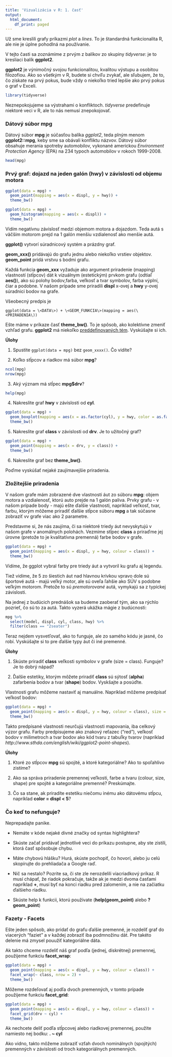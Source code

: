 ```yaml
---
title: 'Vizualizácia v R: 1. časť'
output:
  html_document:
    df_print: paged
---
```


Už sme kreslili grafy príkazmi *plot* a *lines*. To je štandardná funkcionalita R, ale nie je úplne pohodlná na používanie. 

V tejto časti sa zoznámime z prvým z balíkov zo skupiny *tidyverse*: je to kresliaci balík __ggplot2__. 

__ggplot2__ je výnimočný svojou funkcionalitou, kvalitou výstupu a osobitou filozofiou. Ako so všetkým v R, budete si chvíľu zvykať, ale sľubujem, že to, čo získate na prvý pokus, bude vždy o niekoľko tried lepšie ako prvý pokus o graf v Exceli.

```r
library(tidyverse)
```

Neznepokojujeme sa výstrahami o konfliktoch. *tidyverse* predefinuje niektoré veci v R, ale to nás nemusí znepokojovať. 

### Dátový súbor __mpg__

Dátový súbor __mpg__ je súčasťou balíka *ggplot2*, teda plným menom __ggplot2::mpg__, keby sme sa obávali konfliktu názvov. Dátový súbor obsahuje merania spotreby automobilov, vykonané americkou *Environment Protection Agency* (EPA) na 234 typoch automobilov v rokoch 1999-2008. 

```r
head(mpg)
```

### Prvý graf: dojazd na jeden galón (hwy) v závislosti od objemu motora

```r
ggplot(data = mpg) +
  geom_point(mapping = aes(x = displ, y = hwy)) + 
  theme_bw()
```
```r
ggplot(data = mpg) +
  geom_histogram(mapping = aes(x = displ)) +
  theme_bw()
```

Vidím negatívnu závislosť medzi objemom motora a dojazdom. Teda autá s väčším motorom prejd na 1 galón menšiu vzdialenosť ako menšie autá. 

__ggplot()__ vytvorí súradnicový systém a prázdny graf. 

__geom_xxx()__ pridávajú do grafu jednu alebo niekoľko vrstiev objektov. __geom_point__ pridá vrstvu s bodmi grafu. 

Každá funkcia __geom_xxx__ vyžaduje ako argument priradenie (mapping) vlastností (stĺpcov) dát k vizuálnym (estetickým) prvkom grafu (odtiaľ __aes()__), ako sú polohy bodov,farba, veľkosť a tvar symbolov, farba výplní, čiar a podobne. V našom prípade sme priradili __displ__ x-ovej a __hwy__ y-ovej súradnici bodov na grafe.

Všeobecný predpis je 

`ggplot(data = \<DATA\>) + \<GEOM_FUNKCIA\>(mapping = aes(\<PRIRADENIA\))`

Ešte máme v príkaze časť __theme_bw()__. To je spôsob, ako kolektívne zmeniť vzhľad grafu. __ggplot2__ má niekoľko [preddefinovaných tém](https://ggplot2.tidyverse.org/reference/ggtheme.html). Vyskúšajte si ich.

__Úlohy__

1. Spustite `ggplot(data = mpg)` bez `geom_xxxx()`. Čo vidíte?

2. Koľko stĺpcov a riadkov má súbor __mpg__?

```r
ncol(mpg)
nrow(mpg)
```


3. Aký význam má stĺpec __mpg$drv__?

```r
help(mpg)
```


4. Nakreslite graf __hwy__ v závislosti od __cyl__.

```r
ggplot(data = mpg) + 
  geom_boxplot(mapping = aes(x = as.factor(cyl), y = hwy, color = as.factor(cyl))) +
  theme_bw()
```


5. Nakreslite graf __class__ v závislosti od __drv__. Je to užitočný graf?

```r
ggplot(data = mpg) + 
  geom_point(mapping = aes(x = drv, y = class)) + 
  theme_bw()
```


6. Nakreslite graf bez __theme_bw()__.

Poďme vyskúšať nejaké zaujímavejšie priradenia.

### Zložitejšie priradenia

V našom grafe mám zobrazené dve vlastnosti áut zo súboru __mpg__: objem motora a vzdialenosť, ktorú auto prejde na 1 galón paliva. Prvky grafu - v našom prípade body - majú ešte ďalšie vlastnosti, napríklad veľkosť, tvar, farbu, ktorým môžeme priradiť ďalšie stĺpce súboru __mpg__ a tak súčasne zobraziť vv grafe viac ako 2 parametre. 

Predstavme si, že nás zaujíma, či sa niektoré triedy áut nevyskytujú v našom grafe v anomálnych polohách. Vezmime stĺpec __class__ a priraďme jej úrovne (pretože to je kvalitatívna premenná) farbe bodov v grafe.

```r
ggplot(data = mpg) +
  geom_point(mapping = aes(x = displ, y = hwy, colour = class)) +
  theme_bw()
```

Vidíme, že ggplot vybral farby pre triedy áut a vytvoril ku grafu aj legendu. 

Tiež vidíme, že 5 zo šiestich áut nad hlavnou krivkou vpravo dole sú športové autá - majú veľký motor, ale sú oveľa ľahšie ako SÚV s podobne veľkým motorom. Pretože to sú *premotorované* autá, vymykajú sa z typickej závislosti.

Na jednej z budúcich prednášok sa budeme zaoberať tým, ako sa rýchlo pozrieť, čo sú to za autá. Takto vyzerá ukážka mágie z budúcnosti:

```r
mpg %>% 
  select(model, displ, cyl, class, hwy) %>%
  filter(class == "2seater")
```
Teraz nejdem vysvetľovať, ako to funguje, ale zo samého kódu je jasné, čo robí. Vyskúšajte si to pre ďalšie typy áut či iné premenné.


__Úlohy__ 

1. Skúste priradiť __class__ veľkosti symbolov v grafe (size = class). Funguje? Je to dobrý nápad?

2. Ďalšie estetiky, ktorým môžete priradiť __class__ sú sýtosť (__alpha__) zafarbenia bodov a tvar (__shape__) bodov. Vyskšajte a posúďte.

Vlastnosti grafu môžeme nastaviť aj manuálne. Napríklad môžeme predpísať veľkosť bodov:

```r
ggplot(data = mpg) +
  geom_point(mapping = aes(x = displ, y = hwy, colour = class), size = 3) +
  theme_bw()
```
Takto predpísané vlastnosti neurčujú vlastnosti mapovania, iba celkový výzor grafu. Farby predpisujeme ako znakový reťazec ("red"), veľkosť bodov v milimetroch a tvar bodov ako kód tvaru z tabuľky tvarov (napríklad *http://www.sthda.com/english/wiki/ggplot2-point-shapes*).

__Úlohy__

1. Ktoré zo stĺpcov __mpg__ sú spojité, a ktoré kategoriálne? Ako to spoľahlivo zistíme?

2. Ako sa správa priradenie premennej veľkosti, farbe a tvaru (colour, size, shape) pre spojité a kategoriálne premenné? Preskúmajte.

3. Čo sa stane, ak priradíte estetiku niečomu inému ako dátovému stĺpcu, napríklad __color = displ < 5__?

### Čo keď to nefunguje?

Neprepadajte panike. 

* Nemáte v kóde nejaké divné značky od syntax highlightera? 

* Skúste začať pridávať jednotlivé veci do príkazu postupne, aby ste zistili, ktorá časť spôsobuje chybu. 

* Máte chybovú hlášku? Hurá, skúste pochopiť, čo hovorí, alebo ju celú skopírujte do prehliadača a Google raď.

* Nič sa nestalo? Pozrite sa, či ste zle nerozdelili viacriadkový príkaz. R musí chápať, že riadok pokračuje, takže ak je medzi dvoma časťami napríklad __+__, musí byť na konci riadku pred zalomením, a nie na začiatku ďalšieho riadku. 

* Skúste help k funkcii, ktorú používate (__help(geom_point)__ alebo __?geom_point__)

### Fazety - __Facets__

Ešte jeden spôsob, ako pridať do grafu ďalšie premenné, je rozdeliť graf do viacerých "faziet" a v každej zobraziť iba podmnožinu dát. Pre takéto delenie má zmysel pouužiť kategoriálne dáta.

Ak takto chceme rozdeliť náš graf podľa (jednej, diskrétnej) premennej, použijeme funkciu __facet_wrap__:

```r
ggplot(data = mpg) +
  geom_point(mapping = aes(x = displ, y = hwy, colour = class)) +
  facet_wrap(~ class, nrow = 2) + 
  theme_bw()
```
Môžeme rozdeľovať aj podľa dvoch premenných, v tomto prípade použijeme funkciu __facet_grid__:

```r
ggplot(data = mpg) +
  geom_point(mapping = aes(x = displ, y = hwy, colour = class)) +
  facet_grid(drv ~ cyl) +
  theme_bw()
```
Ak nechcete deliť podľa stĺpcovej alebo riadkovej premennej, použite namiesto nej bodku: __. ~ cyl__

Ako vidno, takto môžeme zobraziť vzťah dvoch nominálnych (spojitých) premenných v závislosti od troch kategoriálnych premenných. 
